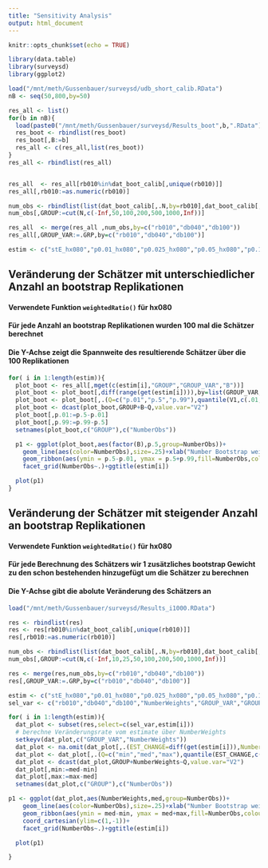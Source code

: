 ```yaml
---
title: "Sensitivity Analysis"
output: html_document
---
```


```r
knitr::opts_chunk$set(echo = TRUE)

library(data.table)
library(surveysd)
library(ggplot2)

load("/mnt/meth/Gussenbauer/surveysd/udb_short_calib.RData")
nB <- seq(50,800,by=50)

res_all <- list()
for(b in nB){
  load(paste0("/mnt/meth/Gussenbauer/surveysd/Results_boot",b,".RData"))
  res_boot <- rbindlist(res_boot)
  res_boot[,B:=b]
  res_all <- c(res_all,list(res_boot))
}
res_all <- rbindlist(res_all)


res_all  <- res_all[rb010%in%dat_boot_calib[,unique(rb010)]]
res_all[,rb010:=as.numeric(rb010)]

num_obs <- rbindlist(list(dat_boot_calib[,.N,by=rb010],dat_boot_calib[,.N,by=list(rb010,db040,db100)]),use.names=TRUE,fill=TRUE)
num_obs[,GROUP:=cut(N,c(-Inf,50,100,200,500,1000,Inf))]

res_all  <- merge(res_all ,num_obs,by=c("rb010","db040","db100"))
res_all[,GROUP_VAR:=.GRP,by=c("rb010","db040","db100")]

estim <- c("stE_hx080","p0.01_hx080","p0.025_hx080","p0.05_hx080","p0.1_hx080","p0.9_hx080","p0.95_hx080","p0.975_hx080","p0.99_hx080")

```

## Veränderung der Schätzer mit unterschiedlicher Anzahl an bootstrap Replikationen

#### Verwendete Funktion `weightedRatio()` für hx080
#### Für jede Anzahl an bootstrap Replikationen wurden 100 mal die Schätzer berechnet
#### Die Y-Achse zeigt die Spannweite des resultierende Schätzer über die 100 Replikationen

```r
for( i in 1:length(estim)){
  plot_boot <- res_all[,mget(c(estim[i],"GROUP","GROUP_VAR","B"))]
  plot_boot <- plot_boot[,diff(range(get(estim[i]))),by=list(GROUP_VAR,GROUP,B)]
  plot_boot <- plot_boot[,.(Q=c("p.01","p.5","p.99"),quantile(V1,c(.01,.5,.99))),by=list(GROUP,B)]
  plot_boot <- dcast(plot_boot,GROUP+B~Q,value.var="V2")
  plot_boot[,p.01:=p.5-p.01]
  plot_boot[,p.99:=p.99-p.5]
  setnames(plot_boot,c("GROUP"),c("NumberObs"))

  p1 <- ggplot(plot_boot,aes(factor(B),p.5,group=NumberObs))+
    geom_line(aes(color=NumberObs),size=.25)+xlab("Number Bootstrap weights")+ylab("1% - Median - 99%")+
    geom_ribbon(aes(ymin = p.5-p.01, ymax = p.5+p.99,fill=NumberObs,colour=NumberObs),linetype = 2, alpha= 0.1)+
    facet_grid(NumberObs~.)+ggtitle(estim[i])

  plot(p1)
}

```




## Veränderung der Schätzer mit steigender Anzahl an bootstrap Replikationen

#### Verwendete Funktion `weightedRatio()` für hx080
#### Für jede Berechnung des Schätzers wir 1 zusätzliches bootstrap Gewicht zu den schon bestehenden hinzugefügt um die Schätzer zu berechnen
#### Die Y-Achse gibt die abolute Veränderung des Schätzers an

```r
load("/mnt/meth/Gussenbauer/surveysd/Results_i1000.RData")

res <- rbindlist(res)
res <- res[rb010%in%dat_boot_calib[,unique(rb010)]]
res[,rb010:=as.numeric(rb010)]

num_obs <- rbindlist(list(dat_boot_calib[,.N,by=rb010],dat_boot_calib[,.N,by=list(rb010,db040,db100)]),use.names=TRUE,fill=TRUE)
num_obs[,GROUP:=cut(N,c(-Inf,10,25,50,100,200,500,1000,Inf))]

res <- merge(res,num_obs,by=c("rb010","db040","db100"))
res[,GROUP_VAR:=.GRP,by=c("rb010","db040","db100")]

estim <- c("stE_hx080","p0.01_hx080","p0.025_hx080","p0.05_hx080","p0.1_hx080","p0.9_hx080","p0.95_hx080","p0.975_hx080","p0.99_hx080")
sel_var <- c("rb010","db040","db100","NumberWeights","GROUP_VAR","GROUP")
```

```r
for( i in 1:length(estim)){
  dat_plot <- subset(res,select=c(sel_var,estim[i]))
  # berechne Veränderungsrate vom estimate über NumberWeights
  setkeyv(dat_plot,c("GROUP_VAR","NumberWeights"))
  dat_plot <- na.omit(dat_plot[,.(EST_CHANGE=diff(get(estim[i])),NumberWeights=NumberWeights[-1]),by=list(GROUP_VAR,GROUP)])
  dat_plot <- dat_plot[,.(Q=c("min","med","max"),quantile(EST_CHANGE,c(0,.5,1))),by=list(GROUP,NumberWeights)]
  dat_plot <- dcast(dat_plot,GROUP+NumberWeights~Q,value.var="V2")
  dat_plot[,min:=med-min]
  dat_plot[,max:=max-med]
  setnames(dat_plot,c("GROUP"),c("NumberObs"))

p1 <- ggplot(dat_plot,aes(NumberWeights,med,group=NumberObs))+
    geom_line(aes(color=NumberObs),size=.25)+xlab("Number Bootstrap weights")+ylab("Min - Median - Max")+
    geom_ribbon(aes(ymin = med-min, ymax = med+max,fill=NumberObs,colour=NumberObs),linetype = 2, alpha= 0.1)+
    coord_cartesian(ylim=c(1,-1))+
    facet_grid(NumberObs~.)+ggtitle(estim[i])

  plot(p1)

}

```




